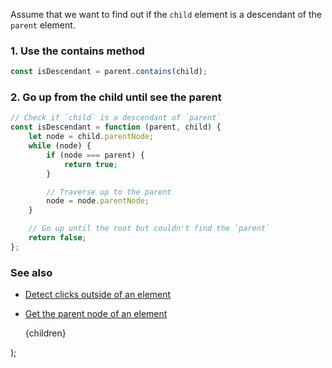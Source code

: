
Assume that we want to find out if the `child` element is a descendant of the `parent` element.

### 1. Use the contains method

```js
const isDescendant = parent.contains(child);
```

### 2. Go up from the child until see the parent

```js
// Check if `child` is a descendant of `parent`
const isDescendant = function (parent, child) {
    let node = child.parentNode;
    while (node) {
        if (node === parent) {
            return true;
        }

        // Traverse up to the parent
        node = node.parentNode;
    }

    // Go up until the root but couldn't find the `parent`
    return false;
};
```

### See also

-   [Detect clicks outside of an element](/detect-clicks-outside-of-an-element)
-   [Get the parent node of an element](/get-the-parent-node-of-an-element)

    <PostLayout keywords="" title="Check if an element is a descendant of another">
        {children}
    </PostLayout>
);
